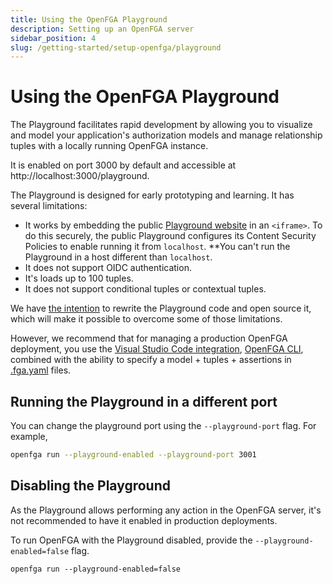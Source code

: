 ```yaml
---
title: Using the OpenFGA Playground 
description: Setting up an OpenFGA server
sidebar_position: 4
slug: /getting-started/setup-openfga/playground
---
```

# Using the OpenFGA Playground 

The Playground facilitates rapid development by allowing you to visualize and model your application's authorization models and manage relationship tuples with a locally running OpenFGA instance.

It is enabled on port 3000 by default and accessible at http://localhost:3000/playground. 

The Playground is designed for early prototyping and learning. It has several limitations:

- It works by embedding the public [Playground website](https://play.fga.dev) in an `<iframe>`. To do this securely, the public Playground configures its Content Security Policies to enable running it from `localhost`. **You can't run the Playground in a host different than `localhost`.
- It does not support OIDC authentication. 
- It's loads up to 100 tuples.
- It does not support conditional tuples or contextual tuples.

We have [the intention](https://github.com/openfga/roadmap/issues/7) to rewrite the Playground code and open source it, which will make it possible to overcome some of those limitations. 

However, we recommend that for managing a production OpenFGA deployment, you use the [Visual Studio Code integration](https://github.com/openfga/vscode-ext), [OpenFGA CLI](https://github.com/openfga/cli), combined with the ability to specify a model + tuples + assertions in [.fga.yaml](https://github.com/openfga/cli#run-tests-on-an-authorization-model) files.

## Running the Playground in a different port

You can change the playground port using the `--playground-port` flag. For example,

```sh
openfga run --playground-enabled --playground-port 3001
```

## Disabling the Playground

As the Playground allows performing any action in the OpenFGA server, it's not recommended to have it enabled in production deployments.

To run OpenFGA with the Playground disabled, provide the `--playground-enabled=false` flag.

```shell
openfga run --playground-enabled=false
```